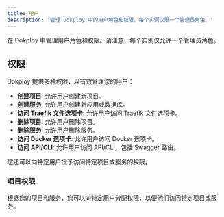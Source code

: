 ```yaml
---
title: 用户
description: '管理 Dokploy 中的用户角色和权限。每个实例仅限一个管理员角色。'
---
```


在 Dokploy 中管理用户角色和权限。请注意，每个实例仅允许一个管理员角色。

## 权限

Dokploy 提供多种权限，以有效管理您的用户：

- **创建项目**: 允许用户创建新项目。
- **创建服务**: 允许用户创建新应用或数据库。
- **访问 Traefik 文件选项卡**: 允许用户访问 Traefik 文件选项卡。
- **删除项目**: 允许用户删除项目。
- **删除服务**: 允许用户删除服务。
- **访问 Docker 选项卡**: 允许用户访问 Docker 选项卡。
- **访问 API/CLI**: 允许用户访问 API/CLI，包括 Swagger 路由。

您还可以向特定用户授予访问特定项目或服务的权限。

### 项目权限

根据您的项目和服务，您可以向特定用户分配权限，以便他们访问特定项目或服务。
